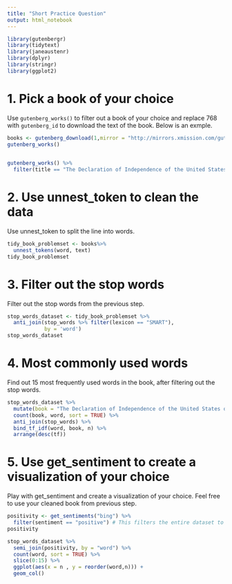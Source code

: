 ```yaml
---
title: "Short Practice Question"
output: html_notebook
---
```



```r
library(gutenbergr)
library(tidytext)
library(janeaustenr)
library(dplyr)
library(stringr)
library(ggplot2)
```

# 1. Pick a book of your choice 
Use `gutenberg_works()` to filter out a book of your choice and replace 768 with `gutenberg_id` to download the text of the book. Below is an exmple. 
```r
books <- gutenberg_download(1,mirror = "http://mirrors.xmission.com/gutenberg/")
gutenberg_works()
  
```


```r
gutenberg_works() %>%
  filter(title == "The Declaration of Independence of the United States of America")
```


# 2. Use unnest_token to clean the data 
Use unnest_token to split the line into words. 

```r
tidy_book_problemset <- books%>%
  unnest_tokens(word, text)
tidy_book_problemset
```



# 3. Filter out the stop words
Filter out the stop words from the previous step. 

```r
stop_words_dataset <- tidy_book_problemset %>%
  anti_join(stop_words %>% filter(lexicon == "SMART"),
            by = 'word')
stop_words_dataset
```


# 4. Most commonly used words
Find out 15 most frequently used words in the book, after filtering out the stop words. 

```r
stop_words_dataset %>% 
  mutate(book = "The Declaration of Independence of the United States of America") %>%
  count(book, word, sort = TRUE) %>% 
  anti_join(stop_words) %>% 
  bind_tf_idf(word, book, n) %>%
  arrange(desc(tf))
```


# 5. Use get_sentiment to create a visualization of your choice
Play with get_sentiment and create a visualization of your choice. Feel free to use your cleaned book from previous step. 

```r
positivity <- get_sentiments("bing") %>% 
  filter(sentiment == "positive") # This filters the entire dataset to look for unigrams (single words) that have positive connotations
positivity
```


```r
stop_words_dataset %>% 
  semi_join(positivity, by = "word") %>%
  count(word, sort = TRUE) %>%
  slice(0:15) %>% 
  ggplot(aes(x = n , y = reorder(word,n))) +
  geom_col()
```

